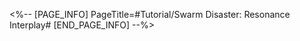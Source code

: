 <%-- [PAGE_INFO]
PageTitle=#Tutorial/Swarm Disaster: Resonance Interplay#
[END_PAGE_INFO] --%>
{{Tutorial
|sort      = 912001
|title     = Swarm Disaster: Resonance Interplay
|subtitle  = 
|type      = Simulated Universe
|about     = 
|image1    = Tutorial Swarm Disaster Resonance Interplay 1.png{{subst:void|<!--$UPLOAD:<<SpriteOutput/TutorialPic/TutorialPage_912001.png>-<Tutorial Swarm Disaster Resonance Interplay 1.png>-<Tutorial Files>>-->}}
|text1     = When you receive {{Color|h|nobold=1|3}} Blessings for your {{Color|h|nobold=1|current Path}} and then receive {{Color|h|nobold=1|3}} Blessings for another {{Color|h|nobold=1|specific Path}}, Resonance Interplay will be triggered. You can find the effect of Resonance Interplay on the {{Color|h|nobold=1|Path Resonance}} tab when choosing a Path.
}}